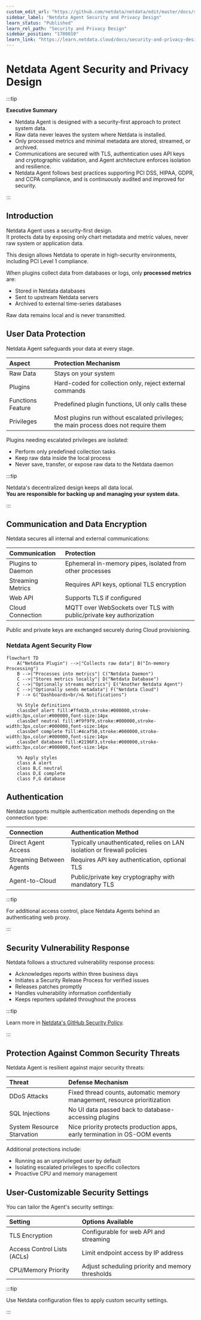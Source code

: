 ```yaml
---
custom_edit_url: "https://github.com/netdata/netdata/edit/master/docs/security-and-privacy-design/netdata-agent-security.md"
sidebar_label: "Netdata Agent Security and Privacy Design"
learn_status: "Published"
learn_rel_path: "Security and Privacy Design"
sidebar_position: "1700010"
learn_link: "https://learn.netdata.cloud/docs/security-and-privacy-design/netdata-agent-security-and-privacy-design"
---
```


# Netdata Agent Security and Privacy Design

:::tip

**Executive Summary**

- Netdata Agent is designed with a security-first approach to protect system data.
- Raw data never leaves the system where Netdata is installed.
- Only processed metrics and minimal metadata are stored, streamed, or archived.
- Communications are secured with TLS, authentication uses API keys and cryptographic validation, and Agent architecture enforces isolation and resilience.
- Netdata Agent follows best practices supporting PCI DSS, HIPAA, GDPR, and CCPA compliance, and is continuously audited and improved for security.

:::

## Introduction

Netdata Agent uses a security-first design.  
It protects data by exposing only chart metadata and metric values, never raw system or application data.

This design allows Netdata to operate in high-security environments, including PCI Level 1 compliance.

When plugins collect data from databases or logs, only **processed metrics** are:

- Stored in Netdata databases
- Sent to upstream Netdata servers
- Archived to external time-series databases

Raw data remains local and is never transmitted.

## User Data Protection

Netdata Agent safeguards your data at every stage.

| **Aspect**        | **Protection Mechanism**                                                              |
|:------------------|:--------------------------------------------------------------------------------------|
| Raw Data          | Stays on your system                                                                  |
| Plugins           | Hard-coded for collection only, reject external commands                              |
| Functions Feature | Predefined plugin functions, UI only calls these                                      |
| Privileges        | Most plugins run without escalated privileges; the main process does not require them |

Plugins needing escalated privileges are isolated:

- Perform only predefined collection tasks
- Keep raw data inside the local process
- Never save, transfer, or expose raw data to the Netdata daemon

:::tip

Netdata's decentralized design keeps all data local.  
**You are responsible for backing up and managing your system data.**

:::

## Communication and Data Encryption

Netdata secures all internal and external communications:

| **Communication** | **Protection**                                                      |
|:------------------|:--------------------------------------------------------------------|
| Plugins to Daemon | Ephemeral in-memory pipes, isolated from other processes            |
| Streaming Metrics | Requires API keys, optional TLS encryption                          |
| Web API           | Supports TLS if configured                                          |
| Cloud Connection  | MQTT over WebSockets over TLS with public/private key authorization |

Public and private keys are exchanged securely during Cloud provisioning.

### Netdata Agent Security Flow

```mermaid
flowchart TD
    A("Netdata Plugin") -->|"Collects raw data"| B("In-memory Processing")
    B -->|"Processes into metrics"| C("Netdata Daemon")
    C -->|"Stores metrics locally"| D("Netdata Database")
    C -->|"Optionally streams metrics"| E("Another Netdata Agent")
    C -->|"Optionally sends metadata"| F("Netdata Cloud")
    F --> G("Dashboards<br/>& Notifications")

    %% Style definitions
    classDef alert fill:#ffeb3b,stroke:#000000,stroke-width:3px,color:#000000,font-size:14px
    classDef neutral fill:#f9f9f9,stroke:#000000,stroke-width:3px,color:#000000,font-size:14px
    classDef complete fill:#4caf50,stroke:#000000,stroke-width:3px,color:#000000,font-size:14px
    classDef database fill:#2196F3,stroke:#000000,stroke-width:3px,color:#000000,font-size:14px

    %% Apply styles
    class A alert
    class B,C neutral
    class D,E complete
    class F,G database
```

## Authentication

Netdata supports multiple authentication methods depending on the connection type:

| **Connection**           | **Authentication Method**                                               |
|:-------------------------|:------------------------------------------------------------------------|
| Direct Agent Access      | Typically unauthenticated, relies on LAN isolation or firewall policies |
| Streaming Between Agents | Requires API key authentication, optional TLS                           |
| Agent-to-Cloud           | Public/private key cryptography with mandatory TLS                      |

:::tip

For additional access control, place Netdata Agents behind an authenticating web proxy.

:::

## Security Vulnerability Response

Netdata follows a structured vulnerability response process:

- Acknowledges reports within three business days
- Initiates a Security Release Process for verified issues
- Releases patches promptly
- Handles vulnerability information confidentially
- Keeps reporters updated throughout the process

:::tip

Learn more in [Netdata's GitHub Security Policy](https://github.com/netdata/netdata/security/policy).

:::

## Protection Against Common Security Threats

Netdata Agent is resilient against major security threats:

| **Threat**                 | **Defense Mechanism**                                                      |
|:---------------------------|:---------------------------------------------------------------------------|
| DDoS Attacks               | Fixed thread counts, automatic memory management, resource prioritization  |
| SQL Injections             | No UI data passed back to database-accessing plugins                       |
| System Resource Starvation | Nice priority protects production apps, early termination in OS-OOM events |

Additional protections include:

- Running as an unprivileged user by default
- Isolating escalated privileges to specific collectors
- Proactive CPU and memory management

## User-Customizable Security Settings

You can tailor the Agent's security settings:

| **Setting**                 | **Options Available**                            |
|:----------------------------|:-------------------------------------------------|
| TLS Encryption              | Configurable for web API and streaming           |
| Access Control Lists (ACLs) | Limit endpoint access by IP address              |
| CPU/Memory Priority         | Adjust scheduling priority and memory thresholds |

:::tip

Use Netdata configuration files to apply custom security settings.

:::
